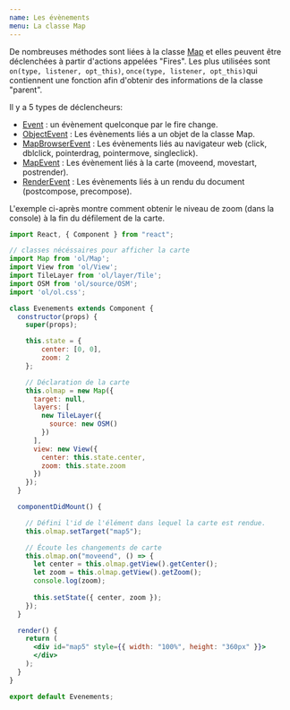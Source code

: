 ```yaml
---
name: Les évènements
menu: La classe Map
---
```



De nombreuses méthodes sont liées à la classe [Map](https://openlayers.org/en/latest/apidoc/module-ol_Map-Map.html) et elles peuvent être déclenchées à partir d'actions appelées "Fires".
Les plus utilisées sont `on(type, listener, opt_this)`, `once(type, listener, opt_this)`qui contiennent une fonction afin d'obtenir des informations de la classe "parent".

Il y a 5 types de déclencheurs:
- [Event](https://openlayers.org/en/latest/apidoc/module-ol_events_Event-Event.html) : un évènement quelconque par le fire change.
- [ObjectEvent](https://openlayers.org/en/latest/apidoc/module-ol_Object.ObjectEvent.html) : Les évènements liés a un objet de la classe Map.
- [MapBrowserEvent](https://openlayers.org/en/latest/apidoc/module-ol_MapBrowserEvent-MapBrowserEvent.html) : Les évènements liés au navigateur web (click, dblclick, pointerdrag, pointermove, singleclick).
- [MapEvent](https://openlayers.org/en/latest/apidoc/module-ol_MapEvent-MapEvent.html) : Les évènement liés à la carte (moveend, movestart, postrender).
- [RenderEvent](https://openlayers.org/en/latest/apidoc/module-ol_render_Event-RenderEvent.html) : Les évènements liés à un rendu du document (postcompose, precompose). 

L'exemple ci-après montre comment obtenir le niveau de zoom (dans la console) à la fin du défilement de la carte.

<Evenements />

```jsx
import React, { Component } from "react";

// classes nécéssaires pour afficher la carte
import Map from 'ol/Map';
import View from 'ol/View';
import TileLayer from 'ol/layer/Tile';
import OSM from 'ol/source/OSM';
import 'ol/ol.css';

class Evenements extends Component {
  constructor(props) {
    super(props);

    this.state = { 
        center: [0, 0], 
        zoom: 2 
    };

    // Déclaration de la carte
    this.olmap = new Map({
      target: null,
      layers: [
        new TileLayer({
          source: new OSM()
        })
      ],
      view: new View({
        center: this.state.center,
        zoom: this.state.zoom
      })
    });
  }

  componentDidMount() {

    // Défini l'id de l'élément dans lequel la carte est rendue.
    this.olmap.setTarget("map5");

    // Écoute les changements de carte
    this.olmap.on("moveend", () => {
      let center = this.olmap.getView().getCenter();
      let zoom = this.olmap.getView().getZoom();
      console.log(zoom);
      
      this.setState({ center, zoom });
    });
  }

  render() {
    return (
      <div id="map5" style={{ width: "100%", height: "360px" }}>
      </div>
    );
  }
}

export default Evenements;
```